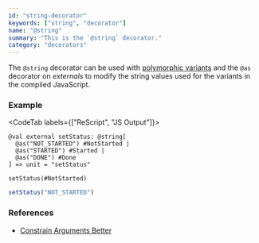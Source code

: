 ```yaml
---
id: "string-decorator"
keywords: ["string", "decorator"]
name: "@string"
summary: "This is the `@string` decorator."
category: "decorators"
---
```


The `@string` decorator can be used with [polymorphic variants](/docs/manual/latest/polymorphic-variant) and the `@as` decorator on _externals_ to modify the string values used for the variants in the compiled JavaScript.

### Example

<CodeTab labels={["ReScript", "JS Output"]}>

```res
@val external setStatus: @string[
  @as("NOT_STARTED") #NotStarted |
  @as("STARTED") #Started |
  @as("DONE") #Done
] => unit = "setStatus"

setStatus(#NotStarted)
```

```js
setStatus("NOT_STARTED")
```

</CodeTab>

### References

- [Constrain Arguments Better](/docs/manual/latest/bind-to-js-function#constrain-arguments-better)
